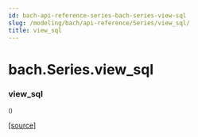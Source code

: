 ```yaml
---
id: bach-api-reference-series-bach-series-view-sql
slug: /modeling/bach/api-reference/Series/view_sql/
title: view_sql
---
```


# bach.Series.view_sql

<div className="method">

### <span className="name">view_sql</span>

<small className="parameter-list">()</small>


&#8203;<span className="view-source">[[source]](https://github.com/objectiv/objectiv-analytics/blob/mainon3.8/site-packages/bach/series/series.py)</span>

<div className="content">


</div>


</div>
